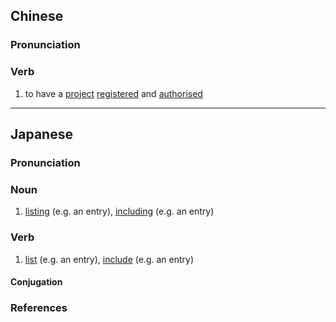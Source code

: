 {{also|立项}}
==Chinese==
{{zh-forms|s=立项}}

===Pronunciation===
{{zh-pron
|m=lìxiàng
|c=laap6 hong6,lap6 hong6
|cat=v
}}

===Verb===
{{zh-verb}}

# to have a [[project]] [[registered]] and [[authorised]]

----

==Japanese==
{{ja-kanjitab|りつ|こう|k1=りっ|yomi=o}}

===Pronunciation===
{{ja-pron|yomi=o|りっこう|acc=0|acc_ref=DJR}}

===Noun===
{{ja-noun|りっこう|hhira=りっかう}}

# [[listing]] (e.g. an entry), [[including]] (e.g. an entry)

===Verb===
{{ja-verb-suru|りっこう|hhira=りっかう}}

# [[list]] (e.g. an entry), [[include]] (e.g. an entry)

====Conjugation====
{{ja-suru|りっこう}}

===References===
<references/>